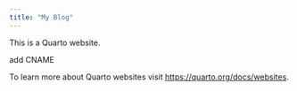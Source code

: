 ```yaml
---
title: "My Blog"
---
```


This is a Quarto website.

add CNAME

To learn more about Quarto websites visit <https://quarto.org/docs/websites>.
